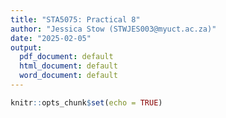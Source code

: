```yaml
---
title: "STA5075: Practical 8"
author: "Jessica Stow (STWJES003@myuct.ac.za)"
date: "2025-02-05"
output: 
  pdf_document: default
  html_document: default
  word_document: default
---
```


```r
knitr::opts_chunk$set(echo = TRUE)
```
